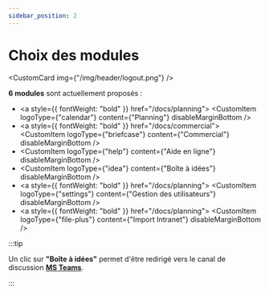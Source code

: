 ```yaml
---
sidebar_position: 2
---
```



# Choix des modules

<CustomCard img={"/img/header/logout.png"} />

**6 modules** sont actuellement proposés :

- <a style={{ fontWeight: "bold" }} href="/docs/planning">
    <CustomItem
      logoType={"calendar"}
      content={"Planning"}
      disableMarginBottom
    />
  </a>
- <a style={{ fontWeight: "bold" }} href="/docs/commercial">
    <CustomItem
      logoType={"briefcase"}
      content={"Commercial"}
      disableMarginBottom
    />
  </a>
- <CustomItem logoType={"help"} content={"Aide en ligne"} disableMarginBottom />
- <CustomItem logoType={"idea"} content={"Boîte à idées"} disableMarginBottom />
- <a style={{ fontWeight: "bold" }} href="/docs/planning">
    <CustomItem
      logoType={"settings"}
      content={"Gestion des utilisateurs"}
      disableMarginBottom
    />
  </a>
- <a style={{ fontWeight: "bold" }} href="/docs/planning">
    <CustomItem
      logoType={"file-plus"}
      content={"Import Intranet"}
      disableMarginBottom
    />
  </a>

:::tip

Un clic sur **"Boîte à idées"** permet d'être redirigé vers le canal de discussion **[MS Teams](https://teams.microsoft.com/l/entity/com.microsoft.teamspace.tab.planner/_djb2_msteams_prefix_2648630200?context=%7B%22subEntityId%22%3Anull%2C%22channelId%22%3A%2219%3A0f8f47058ee7406cb4b4e8832b99bbd5%40thread.tacv2%22%7D&groupId=dca97689-01ae-48ab-b7bf-6b92ebb99d05&tenantId=7d0e14de-436b-42c4-a7a6-64b38179ae2f&allowXTenantAccess=false)**.

:::
